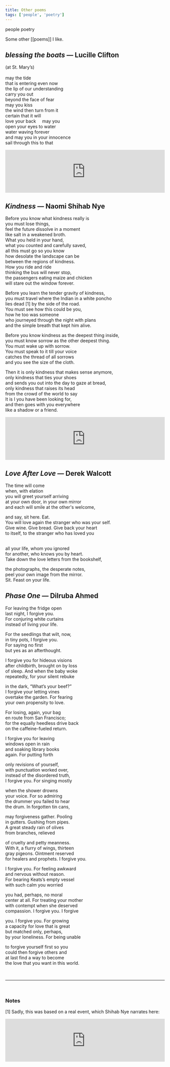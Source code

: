 ```yaml
---
title: Other poems
tags: ['people', 'poetry']
---
```


<NoteTag color="gray">people</NoteTag>
<NoteTag color="gray">poetry</NoteTag>

Some other [[poems]] I like.

<!---
```toc
# TOC replaces this text
```
-->

## *blessing the boats* — Lucille Clifton
(at St. Mary’s)<br/><br/>
may the tide<br/>
that is entering even now<br/>
the lip of our understanding<br/>
carry you out<br/>
beyond the face of fear<br/>
may you kiss<br/>
the wind then turn from it<br/>
certain that it will<br/>
love your back &nbsp;&nbsp;&nbsp; may you<br/>
open your eyes to water<br/>
water waving forever<br/>
and may you in your innocence<br/>
sail through this to that

<iframe width="100%" height="135" scrolling="no" frameborder="no" allow="autoplay" src="https://w.soundcloud.com/player/?url=https%3A//api.soundcloud.com/tracks/775547497&color=%23cccccc&auto_play=false&hide_related=true&show_comments=false&show_user=true&show_reposts=false&show_teaser=true"></iframe>

## *Kindness* — Naomi Shihab Nye
Before you know what kindness really is <br/>
you must lose things, <br/>
feel the future dissolve in a moment <br/>
like salt in a weakened broth. <br/>
What you held in your hand, <br/>
what you counted and carefully saved, <br/>
all this must go so you know <br/>
how desolate the landscape can be <br/>
between the regions of kindness. <br/>
How you ride and ride <br/>
thinking the bus will never stop, <br/>
the passengers eating maize and chicken <br/>
will stare out the window forever. <br/>

Before you learn the tender gravity of kindness, <br/>
you must travel where the Indian in a white poncho <br/>
lies dead [1] by the side of the road. <br/>
You must see how this could be you, <br/>
how he too was someone <br/>
who journeyed through the night with plans <br/>
and the simple breath that kept him alive. <br/>

Before you know kindness as the deepest thing inside, <br/>
you must know sorrow as the other deepest thing. <br/>
You must wake up with sorrow. <br/>
You must speak to it till your voice <br/>
catches the thread of all sorrows <br/>
and you see the size of the cloth. <br/>

Then it is only kindness that makes sense anymore, <br/>
only kindness that ties your shoes <br/>
and sends you out into the day to gaze at bread, <br/>
only kindness that raises its head <br/>
from the crowd of the world to say <br/>
It is I you have been looking for, <br/>
and then goes with you everywhere <br/>
like a shadow or a friend.

<iframe width="100%" height="135" scrolling="no" frameborder="no" allow="autoplay" src="https://w.soundcloud.com/player/?url=https%3A//api.soundcloud.com/tracks/275342655&color=%23cccccc&auto_play=false&hide_related=true&show_comments=false&show_user=true&show_reposts=false&show_teaser=true"></iframe>

## *Love After Love* — Derek Walcott

The time will come <br/>
when, with elation <br/>
you will greet yourself arriving <br/>
at your own door, in your own mirror <br/>
and each will smile at the other's welcome, <br/>

and say, sit here. Eat. <br/>
You will love again the stranger who was your self. <br/>
Give wine. Give bread. Give back your heart <br/>
to itself, to the stranger who has loved you <br/> <br/>

all your life, whom you ignored <br/>
for another, who knows you by heart. <br/>
Take down the love letters from the bookshelf, <br/>

the photographs, the desperate notes, <br/>
peel your own image from the mirror. <br/>
Sit. Feast on your life.

## *Phase One* — Dilruba Ahmed

For leaving the fridge open <br/>
last night, I forgive you. <br/>
For conjuring white curtains <br/>
instead of living your life.

For the seedlings that wilt, now, <br/>
in tiny pots, I forgive you. <br/>
For saying no first <br/>
but yes as an afterthought. <br/>

I forgive you for hideous visions <br/>
after childbirth, brought on by loss <br/>
of sleep. And when the baby woke <br/>
repeatedly, for your silent rebuke <br/>

in the dark, “What’s your beef?” <br/>
I forgive your letting vines <br/>
overtake the garden. For fearing <br/>
your own propensity to love. <br/>

For losing, again, your bag <br/>
en route from San Francisco; <br/>
for the equally heedless drive back <br/>
on the caffeine-fueled return. <br/>

I forgive you for leaving <br/>
windows open in rain <br/>
and soaking library books <br/>
again. For putting forth

only revisions of yourself, <br/>
with punctuation worked over, <br/>
instead of the disordered truth, <br/>
I forgive you. For singing mostly <br/>

when the shower drowns <br/>
your voice. For so admiring <br/>
the drummer you failed to hear <br/>
the drum. In forgotten tin cans,

may forgiveness gather. Pooling <br/>
in gutters. Gushing from pipes. <br/>
A great steady rain of olives <br/>
from branches, relieved

of cruelty and petty meanness. <br/>
With it, a flurry of wings, thirteen <br/>
gray pigeons. Ointment reserved <br/>
for healers and prophets. I forgive you.

I forgive you. For feeling awkward <br/>
and nervous without reason. <br/>
For bearing Keats’s empty vessel <br/>
with such calm you worried

you had, perhaps, no moral <br/>
center at all. For treating your mother <br/>
with contempt when she deserved <br/>
compassion. I forgive you. I forgive

you. I forgive you. For growing <br/>
a capacity for love that is great <br/>
but matched only, perhaps, <br/>
by your loneliness. For being unable

to forgive yourself first so you <br/>
could then forgive others and <br/>
at last find a way to become <br/>
the love that you want in this world.

<br/>
<hr/>
<br/>

### Notes

[1] Sadly, this was based on a real event, which Shihab Nye narrates here:

<iframe width="100%" height="135" scrolling="no" frameborder="no" allow="autoplay" src="https://w.soundcloud.com/player/?url=https%3A//api.soundcloud.com/tracks/292306062&color=%23cccccc&auto_play=false&hide_related=true&show_comments=false&show_user=true&show_reposts=false&show_teaser=true"></iframe>
